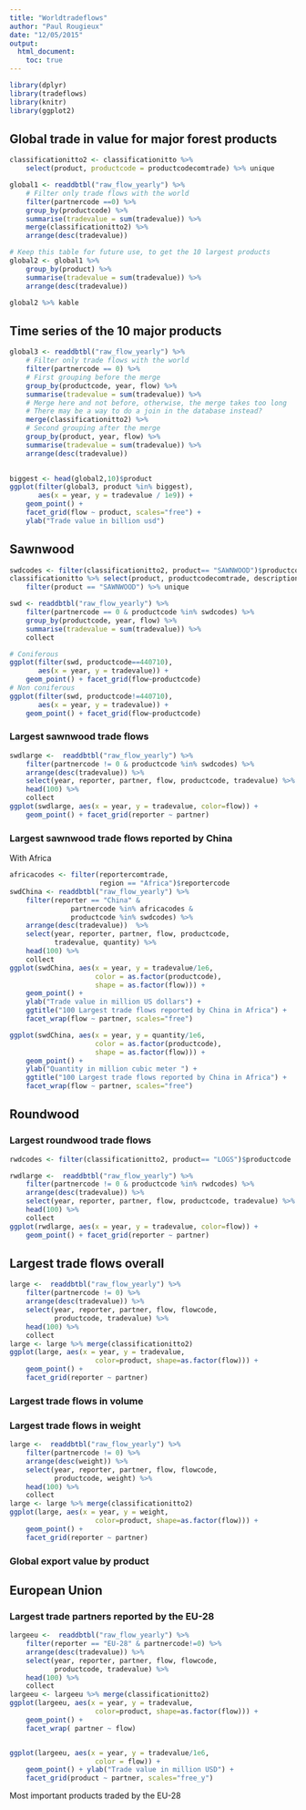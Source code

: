 ```yaml
---
title: "Worldtradeflows"
author: "Paul Rougieux"
date: "12/05/2015"
output: 
  html_document:
    toc: true
---
```




```r
library(dplyr)
library(tradeflows)
library(knitr)
library(ggplot2)
```


## Global trade in value for major forest products
```r
classificationitto2 <- classificationitto %>%
    select(product, productcode = productcodecomtrade) %>% unique

global1 <- readdbtbl("raw_flow_yearly") %>%
    # Filter only trade flows with the world
    filter(partnercode ==0) %>%
    group_by(productcode) %>%
    summarise(tradevalue = sum(tradevalue)) %>%
    merge(classificationitto2) %>%
    arrange(desc(tradevalue)) 

# Keep this table for future use, to get the 10 largest products
global2 <- global1 %>%
    group_by(product) %>%
    summarise(tradevalue = sum(tradevalue)) %>%
    arrange(desc(tradevalue))

global2 %>% kable
```

## Time series of the 10 major products
```r
global3 <- readdbtbl("raw_flow_yearly") %>%
    # Filter only trade flows with the world
    filter(partnercode == 0) %>%
    # First grouping before the merge
    group_by(productcode, year, flow) %>% 
    summarise(tradevalue = sum(tradevalue)) %>%
    # Merge here and not before, otherwise, the merge takes too long
    # There may be a way to do a join in the database instead?
    merge(classificationitto2) %>%
    # Second grouping after the merge
    group_by(product, year, flow) %>%
    summarise(tradevalue = sum(tradevalue)) %>%
    arrange(desc(tradevalue))
    

biggest <- head(global2,10)$product
ggplot(filter(global3, product %in% biggest),
       aes(x = year, y = tradevalue / 1e9)) + 
    geom_point() + 
    facet_grid(flow ~ product, scales="free") +
    ylab("Trade value in billion usd")

```


## Sawnwood 
```r
swdcodes <- filter(classificationitto2, product== "SAWNWOOD")$productcode
classificationitto %>% select(product, productcodecomtrade, description)%>%
    filter(product == "SAWNWOOD") %>% unique

swd <- readdbtbl("raw_flow_yearly") %>%
    filter(partnercode == 0 & productcode %in% swdcodes) %>%
    group_by(productcode, year, flow) %>%
    summarise(tradevalue = sum(tradevalue)) %>%
    collect

# Coniferous
ggplot(filter(swd, productcode==440710),
       aes(x = year, y = tradevalue)) +
    geom_point() + facet_grid(flow~productcode)
# Non coniferous
ggplot(filter(swd, productcode!=440710),
       aes(x = year, y = tradevalue)) +
    geom_point() + facet_grid(flow~productcode)
```


### Largest sawnwood trade flows
```r
swdlarge <-  readdbtbl("raw_flow_yearly") %>%
    filter(partnercode != 0 & productcode %in% swdcodes) %>%
    arrange(desc(tradevalue)) %>% 
    select(year, reporter, partner, flow, productcode, tradevalue) %>%
    head(100) %>%
    collect
ggplot(swdlarge, aes(x = year, y = tradevalue, color=flow)) +
    geom_point() + facet_grid(reporter ~ partner)

```

### Largest sawnwood trade flows reported by China
With Africa
```r
africacodes <- filter(reportercomtrade, 
                      region == "Africa")$reportercode
swdChina <- readdbtbl("raw_flow_yearly") %>%
    filter(reporter == "China" & 
               partnercode %in% africacodes &
               productcode %in% swdcodes) %>%
    arrange(desc(tradevalue))  %>%
    select(year, reporter, partner, flow, productcode, 
           tradevalue, quantity) %>%
    head(100) %>%
    collect
ggplot(swdChina, aes(x = year, y = tradevalue/1e6,
                     color = as.factor(productcode),
                     shape = as.factor(flow))) +
    geom_point() +
    ylab("Trade value in million US dollars") +
    ggtitle("100 Largest trade flows reported by China in Africa") +
    facet_wrap(flow ~ partner, scales="free")

ggplot(swdChina, aes(x = year, y = quantity/1e6,
                     color = as.factor(productcode),
                     shape = as.factor(flow))) +
    geom_point() +
    ylab("Quantity in million cubic meter ") +
    ggtitle("100 Largest trade flows reported by China in Africa") +
    facet_wrap(flow ~ partner, scales="free")


```



## Roundwood

### Largest roundwood trade flows
```r
rwdcodes <- filter(classificationitto2, product== "LOGS")$productcode

rwdlarge <-  readdbtbl("raw_flow_yearly") %>%
    filter(partnercode != 0 & productcode %in% rwdcodes) %>%
    arrange(desc(tradevalue)) %>% 
    select(year, reporter, partner, flow, productcode, tradevalue) %>%
    head(100) %>%
    collect
ggplot(rwdlarge, aes(x = year, y = tradevalue, color=flow)) +
    geom_point() + facet_grid(reporter ~ partner)
```


## Largest trade flows overall
```r
large <-  readdbtbl("raw_flow_yearly") %>%
    filter(partnercode != 0) %>%
    arrange(desc(tradevalue)) %>% 
    select(year, reporter, partner, flow, flowcode, 
           productcode, tradevalue) %>%
    head(100) %>%
    collect
large <- large %>% merge(classificationitto2)
ggplot(large, aes(x = year, y = tradevalue, 
                     color=product, shape=as.factor(flow))) +
    geom_point() +
    facet_grid(reporter ~ partner)
```

### Largest trade flows in volume


### Largest trade flows in weight
```r
large <-  readdbtbl("raw_flow_yearly") %>%
    filter(partnercode != 0) %>%
    arrange(desc(weight)) %>% 
    select(year, reporter, partner, flow, flowcode, 
           productcode, weight) %>%
    head(100) %>%
    collect
large <- large %>% merge(classificationitto2)
ggplot(large, aes(x = year, y = weight, 
                     color=product, shape=as.factor(flow))) +
    geom_point() +
    facet_grid(reporter ~ partner)
```

### Global export value by product


## European Union
### Largest trade partners reported by the EU-28
```r
largeeu <-  readdbtbl("raw_flow_yearly") %>%
    filter(reporter == "EU-28" & partnercode!=0) %>%
    arrange(desc(tradevalue)) %>% 
    select(year, reporter, partner, flow, flowcode, 
           productcode, tradevalue) %>%
    head(100) %>%
    collect
largeeu <- largeeu %>% merge(classificationitto2)
ggplot(largeeu, aes(x = year, y = tradevalue, 
                     color=product, shape=as.factor(flow))) +
    geom_point() +
    facet_wrap( partner ~ flow)


ggplot(largeeu, aes(x = year, y = tradevalue/1e6, 
                     color = flow)) +
    geom_point() + ylab("Trade value in million USD") +
    facet_grid(product ~ partner, scales="free_y")

```

Most important products traded by the EU-28

